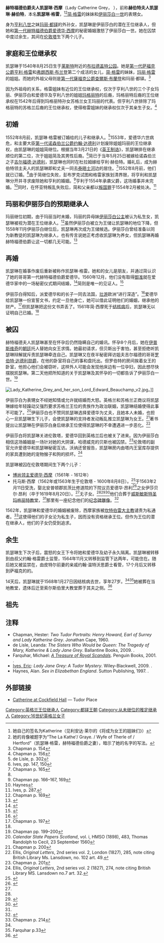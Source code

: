 {{Infobox royalty
|name        =凯瑟琳·格雷
|title       =当时的'''''赫伯特夫人'''''，<br>后来的'''''赫特福德伯爵夫人'''''
|image       =CGrey.jpg
|image_size  =250px
|caption     =[[莱维娜·蒂尔林克|莱维娜·蒂尔林克]]在约1560年间所画的缩略图。
|date of birth=1540年8月25日
|place of birth=[[布拉德盖特公园|布拉德盖特公园]]，接近[[莱斯特|莱斯特]]
|date of death =1568年1月27日(27岁)
|place of death=[[科克菲尔德厅|科克菲尔德厅]]，[[约克斯福德|约克斯福德]]
|place of burial=索尔斯伯里大教堂
|house   =格雷
|father         = [[第一代萨福克公爵亨利·格雷|第一代萨福克公爵亨利·格雷]]
|mother         = [[萨福克公爵夫人弗朗西丝·格雷|弗朗西絲·布兰登]]
|spouse         =[[第二代彭布罗克伯爵亨利·赫伯特|亨利·赫伯特勋爵]]（1553—1554，婚姻作废）<br>[[第一代赫特福德伯爵爱德华·西摩|赫特福德伯爵爱德华·西摩]]（1560结婚）
|issue          =[[哈彻的博尚勋爵爱德华·西摩|博尚领主爱德华·西摩]]<br>托马斯·西摩
|}}

'''赫特福德伯爵夫人凯瑟琳·西摩'''（Lady Catherine Grey， {{bd|1540年|8月25日|1568年|1月27日|}}），前称'''赫伯特夫人凯瑟琳·赫伯特'''，本名'''凯瑟琳·格雷'''，<ref>她自己的签名为Katherine（见利安达·莱尔的《将成为女王的姐妹们》）</ref><ref>她的肖像被题字为“The La Kathe'/ Graye. / Wyfe of Therle of / Hertford”（凯瑟琳·格雷，赫特福德伯爵之妻），暗示了她的名字的写法。</ref>[[简·格雷|简·格雷]]的妹妹和[[伊丽莎白一世|伊丽莎白一世]]的表甥女。

身为[[亨利八世|亨利八世]]之妹[[玛丽·都铎_(法国王后)|玛丽·都铎]]的外孙女，凯瑟琳是伊丽莎白的潜在王位继承人，但她和[[第一代赫特福德伯爵爱德华·西摩|第一代赫特福德伯爵爱德华·西摩]]的秘密婚姻激怒了伊丽莎白一世。她在囚禁中度过余生，其间在[[伦敦塔|伦敦塔]]生下两个儿子。

== 家庭和王位继承权 ==
凯瑟琳于1540年8月25日生于[[莱斯特|莱斯特]]附近的[[布拉德盖特公园|布拉德盖特公园]]。她是[[第一代萨福克公爵亨利·格雷|第一代萨福克公爵亨利·格雷]]和[[弗朗西斯·布兰登|弗朗西斯·布兰登]]第二个成活的女儿，[[简·格雷|简·格雷]]的妹妹，[[玛丽·格雷|玛丽·格雷]]的姐姐。而她的外祖父母则是[[第一代薩福克公爵查爾斯·布蘭登|第一代薩福克公爵查爾斯·布蘭登]]和玛丽·都铎。<ref>Chapman p. 154</ref>

因为外祖母的关系，格雷姐妹有近位的王位继承权，仅次于亨利八世的三个子女玛丽、伊丽莎白和爱德华及亨利八世的姐姐[[玛格丽特·都铎|玛格丽特]]的后裔，玛格丽特后裔的王位继承权在1542年后得到玛格丽特孙女苏格兰女王玛丽的代表。但亨利八世排除了玛格丽特的苏格兰后裔的王位继承权，使得格雷姐妹的继承权仅次于其亲生子女。<ref>Chapman p. 156</ref>

== 初婚 ==
1552年8月前，凯瑟琳·格雷被订婚给{{link-en|第一代彭布罗克伯爵威廉·赫伯特|William Herbert, 1st Earl of Pembroke (died 1570)}}的儿子和继承人{{link-en|亨利·赫伯特|Henry Herbert, 2nd Earl of Pembroke}}。<ref name="#1">de Lisle, p. 302</ref>1553年，爱德华六世病危，和主要大臣[[第一代诺森伯兰公爵约翰·达德利|第一代诺森伯兰公爵约翰·达德利]]计划废除姐姐玛丽的王位继承权，由凯瑟琳的姐姐简继位。根据当年3月21日的《[[专利特许证|英王制诰]]》，凯瑟琳排在继承顺位的第二位，次于姐姐简及其男性后裔。<ref>Ives, pp. 147, 150</ref>简已于当年5月25日被嫁给诺森伯兰之子[[吉尔福德·达德利|吉尔福德·达德利]]，凯瑟琳也同时在杜拉姆嫁给亨利·赫伯特。婚礼后，成为赫伯特领主夫人的凯瑟琳即和丈夫一同去[[泰晤士河|泰晤士河]]边的{{link-en|贝纳德城堡|Baynard's Castle}}居住。<ref>Chapman p. 165</ref>1552年8月前，他们就已订婚。<ref name="#1"/>由于简继位失败，彭布罗克试图和格雷家族划清界限，将亨利和凯瑟琳分开并寻求废除她和亨利的婚姻。<ref>Chapman pp. 166–167, 169</ref>亨利于1554年承袭父爵，这场婚事并未完婚。<ref>Haynes</ref>同时，在怀亚特叛乱失败后，简和父亲都以[[叛国罪|叛国罪]]于1554年2月被处决。<ref>Ives, p. 287.</ref>

== 玛丽和伊丽莎白的预期继承人 ==
玛丽继位初期，由于玛丽当时未婚，玛丽的异母妹[[伊丽莎白一世|伊丽莎白公主]]被认为私生女，凯瑟琳被视为潜在王位继承人。<ref>Chapman p. 169</ref>虽然伊丽莎白被立为王储让凯瑟琳的地位下降，但1558年11月伊丽莎白继位后，凯瑟琳再次成为王储候选。伊丽莎白曾经准备以同为新教徒的凯瑟琳为继承人，也有传言说她正考虑收凯瑟琳为养女，但凯瑟琳再婚赫特福德伯爵让这一切都几无可能。<ref>{{Cite web|title=The Project Gutenberg eBook of The Sisters of Lady Jane Grey, by Richard Davey.|url=https://www.gutenberg.org/files/49265/49265-h/49265-h.htm|access-date=2021-01-26|website=www.gutenberg.org}}</ref>

== 再婚 ==
凯瑟琳在婚事作废后重新被称作凯瑟琳·格雷。她和{{link-en|第一代索默塞特公爵爱德华·西摩|Edward Seymour, 1st Earl of Hertford}}的女儿{{link-en|简·西摩（英格蘭）|Lady Jane Seymour}}是朋友，并通过简认识了她的哥哥第一代赫特福德伯爵爱德华。1560年12月，他们没有取得[[御准|御准]]就在爱德华家中的一场秘密仪式期间结婚，<ref>{{Cite web|title=Queen Elizabeth I and Bess of Hardwick|url=https://www.nationaltrust.org.uk/hardwick/features/queen-elizabeth-i-and-bess-of-hardwick|access-date=2021-01-26|website=National Trust|language=en|archive-date=2021-01-31|archive-url=https://web.archive.org/web/20210131011332/https://www.nationaltrust.org.uk/hardwick/features/queen-elizabeth-i-and-bess-of-hardwick}}</ref>简则是唯一的见证人。<ref name="Lisle">{{Cite web|last=Lisle|first=Leanda de|date=2017-08-15|title=The Last Tudor: New novel examines Elizabeth I and the threat to her throne|url=https://www.express.co.uk/life-style/life/840961/The-Last-Tudor-novel-Elizabeth-I-threat-throne-Grey-sisters|access-date=2021-01-26|website=Express.co.uk|language=en|archive-date=2020-09-24|archive-url=https://web.archive.org/web/20200924222359/https://www.express.co.uk/life-style/life/840961/The-Last-Tudor-novel-Elizabeth-I-threat-throne-Grey-sisters}}</ref>

伊丽莎白得知后，派爱德华和{{link-en|威廉·塞西尔|William Cecil, 1st Baron Burghley}}的长子{{link-en|托马斯·塞西尔|Thomas Cecil, 1st Earl of Exeter}}一同去法国，[[壮游|壮游]]欧洲“进行深造”。<ref>{{Cite book|last=Davey|first=Richard|url=https://books.google.com/books?id=o-IqDwAAQBAJ&q=lady+katherine+grey+%22cannon+row%22&pg=PT121|title=The Sisters of Lady Jane Grey and Their Wicked Grandfather: Being the True Stories of the Strange Lives of Charles Brandon, Duke of Suffolk, and the Ladies Katherine and Mary Grey, Sisters|date=2020-09-28|publisher=Library of Alexandria|isbn=978-1-4656-1655-5|language=en|access-date=2021-03-18|archive-date=2022-04-07|archive-url=https://web.archive.org/web/20220407011314/https://books.google.com/books?id=o-IqDwAAQBAJ&q=lady%20katherine%20grey%20%22cannon%20row%22&pg=PT121}}</ref>爱德华给凯瑟琳一份宣誓文书，约定一旦他身亡，她可以借此证明他们的婚姻，继承他的财产。<ref>Chapman p. 197</ref>但凯瑟琳把这份文书弄丢了。1561年简·西摩死于[[结核病|结核病]]后，凯瑟琳无以证明自己已婚。<ref name="Lisle"/>

== 被囚 ==
赫特福德夫人凯瑟琳甚至在怀孕后仍然隐瞒自己的婚讯。怀孕8个月后，她在[[伊普斯威奇|伊普斯维奇]]的[[朝廷|朝廷]]托人替她向女王求情。她最初请求{{link-en|哈德威克的贝斯|Bess of Hardwick}}，但贝斯出于害怕，甚至拒绝听凯瑟琳辩解就斥责凯瑟琳牵连自己。凯瑟琳又在夜半秘密拜访姐夫吉尔福德的哥哥[[罗伯特·达德利|罗伯特·达德利勋爵]]，在他的卧室将自己的事和盘托出。但罗伯特的房间挨着女王的卧室，他担心他们会被窃听，这样外人可能会发现他床边有一位孕妇，因此想尽快摆脱凯瑟琳。第二天他把所知道的关于凯瑟琳及其怀孕的一切都告诉了伊丽莎白一世。<ref>Chapman pp. 199–200</ref>

[[File:Lady_Katherine_Grey_and_her_son_Lord_Edward_Beauchamp_v2.jpg|thumb]]。]]

伊丽莎白为表甥女不经她知情或允许就结婚而大怒。英格兰和苏格兰正商议将凯瑟琳嫁给年轻躁动又强烈要求苏格兰王位的贵族{{link-en|阿兰伯爵|James Hamilton, 3rd Earl of Arran}}作为政治联姻，凯瑟琳结婚使得此事不可能了。<ref>''Calendar State Papers Scotland'', vol. i, HMSO (1898), 483, Thomas Randolph to Cecil, 23 September 1560</ref>伊丽莎白也不赞同凯瑟琳选择爱德华为丈夫，且她本人未婚，也担心一旦凯瑟琳生下儿子，会使凯瑟琳的支持者发动叛乱推立凯瑟琳为女王。<ref>Chapman p. 200</ref>{{link-en|约翰·黑尔斯|John Hales (died 1572)}}著书提出让凯瑟琳在伊丽莎白身后继承王位使得凯瑟琳的不幸遭遇进一步恶化。<ref>Ellis, ''Original Letters'', 2nd series vol. 2, London (1827), 285, note citing British Library Ms. Lansdown, no. 102 art. 49.</ref>

伊丽莎白将凯瑟琳关进伦敦塔，爱德华回到英格兰后也被关了进来。因为伊丽莎白相信这场婚姻是一场针对她的大阴谋，哈德威克的贝斯也被囚禁。<ref>Chapman p. 201</ref>伦敦塔的副官{{link-en|爱德华·沃纳爵士|Edward Warner (1511–1565)}}允许爱德华和凯瑟琳秘密互访。沃纳还曾报告，凯瑟琳房内由塔内王室库存提供的家具遭到她的宠物猴子和狗的损坏。<ref>Ellis, ''Original Letters'', 2nd series vol. 2 (1827), 274, note citing British Library MS. Lansdown no.7 art. 32.</ref>

凯瑟琳被囚在伦敦塔期间生下两个儿子：
*[[博尚领主爱德华·西摩|博尚领主爱德华·西摩]]（1561年 - 1612年）
*托马斯·西摩（1562年或1563年生于伦敦塔 - 1600年8月8日）。<ref name="dnb">{{cite DNB|wstitle=Seymour, Catherine|volume=51|page=311}}</ref>于1563年2月11日受洗，娶北安普顿郡凯茨比修道院的下院议员爱德华·昂利<ref>{{Cite web | url=http://www.historyofparliamentonline.org/volume/1558-1603/member/onley-edward-1522-82 | title=ONLEY, Edward (1522-82), of Catesby, Northants. | History of Parliament Online | accessdate=2016-08-07 | archive-date=2016-04-19 | archive-url=https://web.archive.org/web/20160419042446/http://historyofparliamentonline.org/volume/1558-1603/member/onley-edward-1522-82 | dead-url=no }}</ref>之女伊莎贝尔·昂利（卒于1619年8月20日）。<ref name="dnb"/>无子女。<ref name="dnb"/><ref>{{Cite book|url=https://books.google.com/books?id=qw8XAAAAYAAJ&pg=PA161|publisher=K. Paul, Trench, Trübner & Company, Limited|date=1902|language=en|first=Richard Harold St|last=Maur|title=Annals of the Seymours|access-date=2017-08-12|archive-date=2013-10-11|archive-url=https://web.archive.org/web/20131011131045/http://books.google.com/books?id=qw8XAAAAYAAJ&pg=PA161|dead-url=no}}</ref><ref>{{Cite book|url=https://books.google.com/books?id=K3MaAAAAYAAJ&pg=PA489|publisher=Harrison|date=1866|language=en|first=Bernard|last=Burke|title=A Genealogical History of the Dormant: Abeyant, Forfeited, and Extinct Peerages of the British Empire|access-date=2017-08-12|archive-date=2013-10-11|archive-url=https://web.archive.org/web/20131011131102/http://books.google.com/books?id=K3MaAAAAYAAJ&pg=PA489|dead-url=no}}</ref>他们合葬于[[威斯敏斯特圣玛格丽特教堂|威斯敏斯特圣玛格丽特教堂]]，<ref name="dnb"/>那里有一座纪念他们的[[牌位|纪念碑雕像]]。<ref>{{Cite web | url=http://westminster-abbey.org/our-history/people/thomas-seymour | title=Thomas Seymour | accessdate=2016-08-07 | archive-date=2015-11-23 | archive-url=https://web.archive.org/web/20151123232647/http://westminster-abbey.org/our-history/people/thomas-seymour | dead-url=no }}</ref>

1562年，凯瑟琳和爱德华的婚姻被废除，西摩家族被[[坎特伯雷大主教|坎特伯雷大主教]]谴责为私通者。<ref>Chapman p. 214</ref>这使得他们的子女沦为私生子，因而没有资格继承王位。但作为王位的潜在继承人，他们的子女仍受到追求。

== 余生 ==
凯瑟琳生下次子后，震怒的女王下令将她和爱德华及幼子永久隔离。凯瑟琳被转移到{{link-en|皮尔戈|Pyrgo Park}}由叔父约翰·格雷爵士监管，1564年11月又转移到{{link-en|威廉·皮特尔爵士|William Petre}}监管下达两年，可能住在{{link-en|因盖特斯通厅|Ingatestone Hall}}。随后她又被监禁在{{link-en|戈斯菲尔德厅|Gosfield Hall}}，由皮特尔前妻的亲戚约翰·温特沃思爵士看管，17个月后又转移到萨福克的{{link-en|约克斯福德|Yoxford}}的{{link-en|科克菲尔德厅|Cockfield Hall}}。

14天后，凯瑟琳就于1568年1月27日因结核病去世，享年27岁。<ref name="dnb"/><ref>Farquhar p.33</ref>她被葬在当地教堂，遗体后迁至索尔斯伯里大教堂葬于其夫之侧。<ref>{{Cite web|title=Geograph:: Seymour Monument, Salisbury Cathedral [5 photos] in SU14332952|url=https://www.geograph.org.uk/snippet/9531|accessdate=2020-07-12|work=www.geograph.org.uk|language=en|archive-date=2020-07-12|archive-url=https://web.archive.org/web/20200712134935/https://www.geograph.org.uk/snippet/9531|dead-url=no}}</ref>

== 祖先 ==
{{Ahnentafel top|先祖}}<center>
{{ahnentafel-compact5
| style = font-size: 85%;
|boxstyle_1=background-color: #ddf;
|boxstyle_2=background-color: #fdd;
|boxstyle_3=background-color: #ffc;
|boxstyle_4=background-color: #dfd;
|boxstyle_5=background-color: #9fe;
|1='''凯瑟琳·格雷女爵'''
|2='''父：'''第一代{{le|萨福克公爵|Duke of Suffolk}}[[第一代萨福克公爵亨利·格雷|亨利·格雷]]
|3='''母：'''公爵夫人[[弗郎西丝·布兰登|弗郎西丝·布兰登]]
|4='''祖父：'''第二代{{le|多赛特侯爵|Marquess of Dorset}}{{le|第二代多赛特侯爵托马斯·格雷|Thomas Grey, 2nd Marquess of Dorset|汤姆斯·格雷}}
|5='''祖母：'''侯爵夫人{{le|多塞特侯爵夫人玛格丽特·沃顿|Margaret Wotton, Marchioness of Dorset|玛格丽特·沃顿}}
|6='''外祖父：'''第一代萨福克公爵{{le|第一代萨福克公爵查尔斯·布兰登|Charles Brandon, 1st Duke of Suffolk|查尔斯·布兰登}}
|7='''外祖母：'''[[法国王后|法国王后]][[玛丽·都铎_(法国王后)|玛丽·都铎]]
|8='''曾祖父：'''第一代多赛特侯爵{{le|第一代多赛特侯爵托马斯·格雷|Thomas Grey, 1st Marquess of Dorset|汤姆斯·格雷}}
|9='''曾祖母：'''侯爵夫人{{le|第七代哈林顿女男爵塞西莉·邦维尔|Cecily Bonville, 7th Baroness Harington|塞西莉·邦维尔}}
|10='''外曾祖父：'''理查·沃顿爵士
|11='''外曾祖母：'''爵士夫人安妮·贝尔纳普
|12='''外曾祖父：'''{{le|威廉·布兰登 (逝于1485年)|William Brandon (died 1485)|威廉·布兰登}}爵士
|13='''外曾祖母：'''爵士夫人伊丽莎白·布鲁因
|14='''外曾祖父：'''英格兰国王[[亨利七世_(英格兰)|亨利七世]]
|15='''外曾祖母：'''英格兰王后[[约克的伊丽莎白_(英格兰王后)|约克的伊丽莎白]]
|16='''高祖父：'''格罗比{{le|约翰·格雷 (格罗比)|John Grey of Groby|约翰·格雷}}爵士
|17='''高祖母：'''英格兰王后[[伊丽莎白·伍德维尔|伊丽莎白·伍德维尔]]
|18='''外高祖父：'''第六代{{le|哈林顿男爵|Baron Harington}}{{le|第六代哈林顿男爵威廉·邦维尔|William Bonville, 6th Baron Harington|威廉·邦维尔}}
|19='''外高祖母：'''{{le|黑斯廷斯男爵|Baron Hastings|黑斯廷斯女男爵}}{{le|黑斯廷斯女男爵凯瑟琳·内维尔|Katherine Neville, Baroness Hastings|凯瑟琳·内维尔}}
|20='''外高祖父：'''尼古拉斯·沃顿
|21='''外高祖母：'''伊丽莎白·班伯
|22='''外高祖父：'''亨利·贝尔纳普
|23='''外高祖母：'''玛格丽特·诺利斯
|24='''外高祖父：'''{{le|威廉·布兰登 (逝于1491年)|William Brandon (died 1491)|威廉·布兰登}}爵士
|25='''外高祖母：'''爵士夫人伊丽莎白·温菲尔德
|26='''外高祖父：'''亨利·布鲁因
|27='''外高祖母：'''伊丽莎白·达西
|28='''外高祖父：'''{{le|里士满伯爵|Earl of Richmond}}[[第一代里士满伯爵埃德蒙·都铎|埃德蒙·都铎]]
|29='''外高祖母：'''伯爵夫人[[里奇蒙和德比伯爵夫人玛格丽特·博福特|玛格丽特·博福特]]
|30='''外高祖父：'''英格兰国王[[爱德华四世|爱德华四世]]
|31='''外高祖母：'''英格兰王后伊丽莎白·伍德维尔（同上）
}}</center>
{{ahnentafel bottom}}

== 注释 ==
{{reflist|2}}
* Chapman, Hester: ''Two Tudor Portraits: Henry Howard, Earl of Surrey and Lady Katherine Grey''. Jonathan Cape, 1960.
* de Lisle, Leanda: ''The Sisters Who Would be Queen: The Tragedy of Mary, Katherine & Lady Jane Grey''. Ballantine Books, 2009. {{ISBN|978-0-345-49135-0}}.
* Farquhar, Michael: [https://www.google.com/books/edition/A_Treasury_of_Royal_Scandals/0DSD8JFkJqEC?hl=en&gbpv=0 ''A Treasure of Royal Scandals'']. Penguin Books, 2001. {{ISBN|0-7394-2025-9|9781101010396|1101010398}}.
* [[Ives,_Eric|Ives, Eric]]: ''Lady Jane Grey: A Tudor Mystery''. Wiley-Blackwell, 2009. {{ISBN|978-1-4051-9413-6}}.
* Haynes, Alan. ''Sex in Elizabethan England''. Sutton Publishing, 1997. {{ISBN|0-905778-35-9}}.

== 外部链接 ==
*[http://www.tudorplace.com.ar/Bios/CatherineGrey.htm Catherine at Cockfield Hall]{{WebCite|url=https://www.webcitation.org/66acXsSQJ?url=http://www.tudorplace.com.ar/Bios/CatherineGrey.htm |date=20120401032043 |dateformat=iso }} — Tudor Place

{{s-start}}
{{s-hou|[[都铎王朝|都铎王朝]]|1540年|8月25日|1568年|1月24日}}
{{s-roy|en}}
{{s-bef|before=[[简·格雷|简·格雷]]}}
{{s-ttl|title=[[英格兰王位继承人列表|英格兰和爱尔兰王位继承人]]<br />''作为 [[假定继承人|假定女继承人]]''|years=1553年7月6日 - 7月19日}}
{{s-aft|after=[[伊丽莎白一世|伊丽莎白·都铎郡主]]}}
{{s-end}}

{{Authority control}}
{{DEFAULTSORT:Grey, Lady Catherine}}
[[Category:英格兰王位继承人|Category:英格兰王位继承人]]
[[Category:都铎王朝|Category:都铎王朝]]
[[Category:从未继位的推定继承人|Category:从未继位的推定继承人]]
[[Category:16世纪英格兰女子|Category:16世纪英格兰女子]]